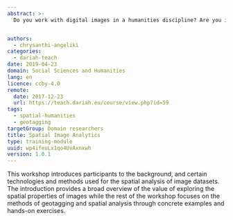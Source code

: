 ```yaml
---
abstract: >-
  Do you work with digital images in a humanities discipline? Are you interested in exploring the spatial properties of your dataset but don't know how? Or maybe you are just curious on the topic. This workshop aims to introduce participants to the technologies and technical abilities required for the spatial exploration of image datasets and is of interest to a variety of digital humanities students, scholars and professionals.


authors:
  - chrysanthi-angeliki
categories:
  - dariah-teach
date: 2019-04-23
domain: Social Sciences and Humanities
lang: en
licence: ccby-4.0
remote:
  date: 2017-12-23
  url: https://teach.dariah.eu/course/view.php?id=59
tags:
  - spatial-humanities
  - geotagging
targetGroup: Domain researchers
title: Spatial Image Analytics
type: training-module
uuid: wp4ifeuLx1qo4UvAxnxwh
version: 1.0.1
---
```


This workshop introduces participants to the background, and certain technologies and methods used for the spatial analysis of image datasets. The introduction provides a broad overview of the value of exploring the spatial properties of images while the rest of the workshop focuses on the methods of geotagging and spatial analysis through concrete examples and hands-on exercises.

<ExternalResource
  title="Interested in learning more?"
  subtitle="Check out Spatial Image Analytics on #dariahTeach"
  url="https://teach.dariah.eu/course/view.php?id=59"
/>
